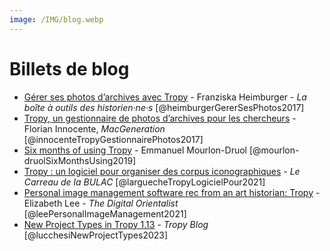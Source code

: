 ```yaml
---
image: /IMG/blog.webp
---
```


# Billets de blog

- [Gérer ses photos d’archives avec Tropy](http://www.boiteaoutils.info/2017/10/gerer-ses-photos-darchives-avec-tropy/) - Franziska Heimburger - *La boîte à outils des historien·ne·s* [@heimburgerGererSesPhotos2017]
- [Tropy, un gestionnaire de photos d'archives pour les chercheurs](https://www.macg.co/logiciels/2017/10/tropy-un-gestionnaire-de-photos-darchives-pour-les-chercheurs-100197) - Florian Innocente, *MacGeneration* [@innocenteTropyGestionnairePhotos2017]
- [Six months of using Tropy](https://www.e-mourlon-druol.com/six-months-of-using-tropy/) - Emmanuel Mourlon-Druol [@mourlon-druolSixMonthsUsing2019]
- [Tropy : un logiciel pour organiser des corpus iconographiques](https://bulac.hypotheses.org/33406) - *Le Carreau de la BULAC* [@larguecheTropyLogicielPour2021]
- [Personal image management software rec from an art historian: Tropy](https://digitalorientalist.com/2021/03/16/personal-image-management-software-rec-from-an-art-historian-tropy/) - Elizabeth Lee - *The Digital Orientalist* [@leePersonalImageManagement2021]
- [New Project Types in Tropy 1.13](https://tropy.org/blog/new-project-types-in-tropy-1-13) - *Tropy Blog* [@lucchesiNewProjectTypes2023]